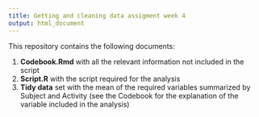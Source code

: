 ```yaml
---
title: Getting and cleaning data assigment week 4 
output: html_document
---
```



This repository contains the following documents:

1.  **Codebook.Rmd** with all the relevant information not included in the script
2. **Script.R** with the script required for the analysis
2. **Tidy data** set with the mean of the required variables summarized by Subject and Activity 
   (see the Codebook for the explanation of the variable included in the analysis)
   
 

